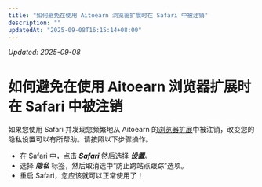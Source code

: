 ```yaml
---
title: "如何避免在使用 Aitoearn 浏览器扩展时在 Safari 中被注销"
description: ""
updatedAt: "2025-09-08T16:15:14+08:00"
---
```

<!-- UPDATED_AT -->
_Updated: 2025-09-08_

# 如何避免在使用 Aitoearn 浏览器扩展时在 Safari 中被注销

如果您使用 Safari 并发现您频繁地从 Aitoearn 的[浏览器扩展](https://aitoearn.helpscoutdocs.com/article/653-aitoearn-browser-extension)中被注销，改变您的隐私设置可以有所帮助。请按照以下步骤操作。

- 在 Safari 中，点击 ***Safari*** 然后选择 ***设置***。
- 选择 ***隐私*** 标签，然后取消选中“防止跨站点跟踪”选项。
- 重启 Safari，您应该就可以正常使用了！
